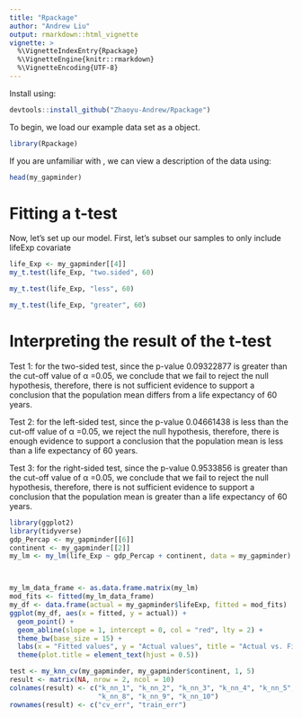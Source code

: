 ```yaml
---
title: "Rpackage"
author: "Andrew Liu"
output: rmarkdown::html_vignette
vignette: >
  %\VignetteIndexEntry{Rpackage}
  %\VignetteEngine{knitr::rmarkdown}
  %\VignetteEncoding{UTF-8}
---
```

Install \texttt{Rpackage} using:
```r
devtools::install_github("Zhaoyu-Andrew/Rpackage")
```
To begin, we load our example data set as a \texttt{gapminder} object.

```r
library(Rpackage)
```
If you are unfamiliar with \texttt{my_gapminder}, we can view a description of the data using:

```r
head(my_gapminder)
```
# Fitting a t-test
Now, let's set up our model. 
First, let's subset our samples to only include lifeExp covariate
```r
life_Exp <- my_gapminder[[4]]
my_t.test(life_Exp, "two.sided", 60)

my_t.test(life_Exp, "less", 60)

my_t.test(life_Exp, "greater", 60)
```
# Interpreting the result of the t-test

Test 1: 
  for the two-sided test, since the p-value 0.09322877 is greater than the cut-off value of α =0.05,
  we conclude that we fail to reject the null hypothesis, therefore, there is not sufficient evidence to
  support a conclusion that the population mean differs from a life expectancy of 60 years. 
  
Test 2:
  for the left-sided test, since the p-value 0.04661438 is less than the cut-off value of α =0.05,
  we reject the null hypothesis, therefore, there is enough evidence to support a conclusion that the 
  population mean is less than a life expectancy of 60 years. 
  
Test 3:
  for the right-sided test, since the p-value 0.9533856 is greater than the cut-off value of α =0.05,
  we conclude that we fail to reject the null hypothesis, therefore, there is not sufficient evidence to
  support a conclusion that the population mean is greater than a life expectancy of 60 years. 
```r
library(ggplot2)
library(tidyverse)
gdp_Percap <- my_gapminder[[6]]
continent <- my_gapminder[[2]]
my_lm <- my_lm(life_Exp ~ gdp_Percap + continent, data = my_gapminder)



my_lm_data_frame <- as.data.frame.matrix(my_lm) 
mod_fits <- fitted(my_lm_data_frame)
my_df <- data.frame(actual = my_gapminder$lifeExp, fitted = mod_fits)
ggplot(my_df, aes(x = fitted, y = actual)) +
  geom_point() +
  geom_abline(slope = 1, intercept = 0, col = "red", lty = 2) + 
  theme_bw(base_size = 15) +
  labs(x = "Fitted values", y = "Actual values", title = "Actual vs. Fitted") +
  theme(plot.title = element_text(hjust = 0.5))

```
```r
test <- my_knn_cv(my_gapminder, my_gapminder$continent, 1, 5)
result <- matrix(NA, nrow = 2, ncol = 10)
colnames(result) <- c("k_nn_1", "k_nn_2", "k_nn_3", "k_nn_4", "k_nn_5", "k_nn_6", "k_nn_7", 
                      "k_nn_8", "k_nn_9", "k_nn_10")
rownames(result) <- c("cv_err", "train_err")



```
